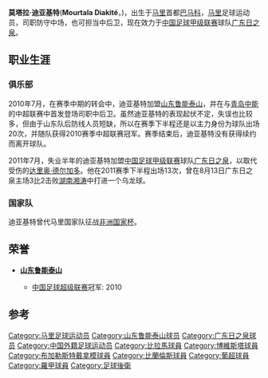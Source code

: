 {{Football player infobox 
| playername = 莫塔拉·迪亚基特
| image = 
| fullname = 莫塔拉·迪亚基特
| dateofbirth = {{Birth date and age|year=1980|month=10|day=1}}
| cityofbirth = [[巴马科|巴马科]] 
| countryofbirth = {{flagicon|MLI}} [[马里|马里]] 
| height = 188厘米
| nickname = 
| currentclub = {{flagicon|CHN}} [[广东日之泉|广东日之泉]] 
| clubnumber = 33
| position = [[中场|中场]]、[[后卫_(足球)|后卫]]
| youthyears = 
| youthclubs = 
| years = 1998-05<br />2005-07<br />2007-08<br />2008<br />2009-10<br />2010<br />2011-
| clubs = {{flagicon|MLI}} {{tsl|en|Cercle Olympique de Bamako||Olympique}}<br />{{flagicon|POR}} [[比拉馬體育會|比拉馬]]<br />{{flagicon|POR}} [[博阿维斯塔足球俱乐部|博阿维斯塔]]<br />{{flagicon|ROM}} [[布加勒斯特迪纳摩足球俱乐部|布加勒斯特迪纳摩]]<br />{{flagicon|POR}} [[贝伦人足球俱乐部|贝伦人]]<br />{{flagicon|CHN}} [[山东鲁能泰山|山东鲁能泰山]] <br />{{flagicon|CHN}} [[广东日之泉|广东日之泉]] 
| caps(goals) = 155 (24)<br />{{0}}45 ( 5)<br />{{0}}23 ( 1)<br />{{0}}{{0}}6 ( 0)<br />{{0}}17 ( 1)<br />{{0}}20 ( 0) <br />{{0}}13 ( 0)
| nationalyears = 2001-04
| nationalteam =  {{fb|MLI}}
| nationalcaps(goals) = {{0}}30 ( 6)
| pcupdate = 2010年11月12日 (五) 14:25 (UTC)
| ntupdate = 2007年5月30日 
}}
'''莫塔拉·迪亚基特'''('''Mourtala Diakité'''，{{bd|1980年|10月1日|catIdx=D}})，出生于[[马里|马里]]首都[[巴马科|巴马科]]，[[马里|马里]]足球运动员，司职防守中场，也可担当中后卫，现在效力于[[中国足球甲级联赛|中国足球甲级联赛]]球队[[广东日之泉|广东日之泉]]。

== 职业生涯 ==
=== 俱乐部 ===
2010年7月，在赛季中期的转会中，迪亚基特加盟[[山东鲁能泰山|山东鲁能泰山]]，并在与[[青岛中能|青岛中能]]的中超联赛中首发登场司职中后卫。虽然迪亚基特的表现起伏不定，失误也比较多，但由于山东队后防线人员短缺，所以在赛季下半程还是以主力身份为球队出场20次，并随队获得2010赛季中超联赛冠军。赛季结束后，迪亚基特没有获得续约而离开球队。

2011年7月，失业半年的迪亚基特加盟[[中国足球甲级联赛|中国足球甲级联赛]]球队[[广东日之泉|广东日之泉]]，以取代受伤的[[达里奥·德尔加多|达里奥·德尔加多]]。他在2011赛季下半程出场13次，曾在8月13日广东日之泉主场3比2击败[[湖南湘涛|湖南湘涛]]中打进一个乌龙球。

=== 国家队 ===
迪亚基特曾代马里国家队征战[[非洲国家杯|非洲国家杯]]。

== 荣誉 ==
*{{flagicon|CHN}} '''[[山东鲁能泰山|山东鲁能泰山]]'''
** [[中国足球超级联赛|中国足球超级联赛]]冠军: 2010

== 参考 ==
{{reflist}}

{{DEFAULTSORT:DIAKITE,Mourtala}}
[[Category:马里足球运动员|Category:马里足球运动员]]
[[Category:山东鲁能泰山球员|Category:山东鲁能泰山球员]]
[[Category:广东日之泉球员|Category:广东日之泉球员]]
[[Category:中国外籍足球运动员|Category:中国外籍足球运动员]]
[[Category:比拉馬球員|Category:比拉馬球員]]
[[Category:博維斯塔球員|Category:博維斯塔球員]]
[[Category:布加勒斯特戴拿模球員|Category:布加勒斯特戴拿模球員]]
[[Category:比蘭倫斯球員|Category:比蘭倫斯球員]]
[[Category:葡超球員|Category:葡超球員]]
[[Category:羅甲球員|Category:羅甲球員]]
[[Category:足球後衛|Category:足球後衛]]